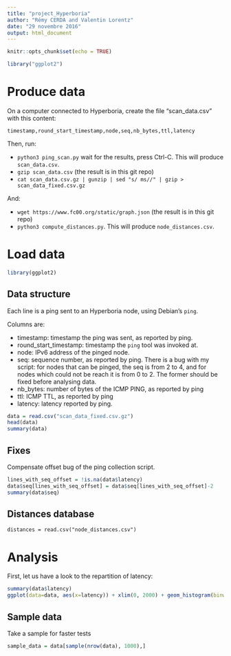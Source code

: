 ```yaml
---
title: "project_Hyperboria"
author: "Rémy CERDA and Valentin Lorentz"
date: "29 novembre 2016"
output: html_document
---
```


```r
knitr::opts_chunk$set(echo = TRUE)
```

```r
library("ggplot2")
```

# Produce data

On a computer connected to Hyperboria, create the file “scan_data.csv” with this content:

```
timestamp,round_start_timestamp,node,seq,nb_bytes,ttl,latency
```

Then, run:

* `python3 ping_scan.py` wait for the results, press Ctrl-C. This will produce `scan_data.csv`.
* `gzip scan_data.csv` (the result is in this git repo)
* `cat scan_data.csv.gz | gunzip | sed "s/ ms//" | gzip > scan_data_fixed.csv.gz`

And:

* `wget https://www.fc00.org/static/graph.json` (the result is in this git repo)
* `python3 compute_distances.py`. This will produce `node_distances.csv`.



# Load data

```r
library(ggplot2)
```

## Data structure

Each line is a ping sent to an Hyperboria node, using Debian's `ping`.

Columns are:

* timestamp: timestamp the ping was sent, as reported by ping.
* round_start_timestamp: timestamp the `ping` tool was invoked at.
* node: IPv6 address of the pinged node.
* seq: sequence number, as reported by ping. There is a bug with my script: for nodes that can be pinged, the seq is from 2 to 4, and for nodes which could not be reach it is from 0 to 2. The former should be fixed before analysing data.
* nb_bytes: number of bytes of the ICMP PING, as reported by ping
* ttl: ICMP TTL, as reported by ping
* latency: latency reported by ping.

```r
data = read.csv("scan_data_fixed.csv.gz")
head(data)
summary(data)
```

## Fixes

Compensate offset bug of the ping collection script.

```r
lines_with_seq_offset = !is.na(data$latency)
data$seq[lines_with_seq_offset] = data$seq[lines_with_seq_offset]-2
summary(data$seq)
```

## Distances database

```
distances = read.csv("node_distances.csv")
```


# Analysis

First, let us have a look to the repartition of latency:
```r
summary(data$latency)
ggplot(data=data, aes(x=latency)) + xlim(0, 2000) + geom_histogram(binwidth=100);
```

## Sample data

Take a sample for faster tests

```r
sample_data = data[sample(nrow(data), 1000),]
```
